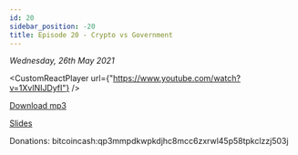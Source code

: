 ```yaml
---
id: 20
sidebar_position: -20
title: Episode 20 - Crypto vs Government
---
```



_Wednesday, 26th May 2021_

<CustomReactPlayer
  url={"https://www.youtube.com/watch?v=1XvlNIJDyfI"} />

[Download mp3](https://drive.google.com/file/d/1_XNbz_c5NYY0JUSZffaqcFFd-UZH__3B/view?usp=sharing)

[Slides](https://docs.google.com/presentation/d/1HwdKwmwkl8IhEGAwE398XRNnrTOR9smanEsLk2m8IPk/edit?usp=sharing)

Donations: bitcoincash:qp3mmpdkwpkdjhc8mcc6zxrwl45p58tpkclzzj503j
